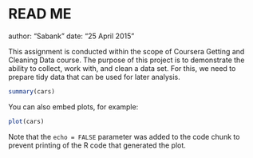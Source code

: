 READ ME
==============================================================================
author: "Sabank"
date: "25 April 2015"

This assignment is conducted within the scope of Coursera Getting and Cleaning
Data course. The purpose of this project is to demonstrate the ability to collect,
work with, and clean a data set. For this, we need to prepare tidy data that can
be used for later analysis.



```r
summary(cars)
```

You can also embed plots, for example:

```r
plot(cars)
```

Note that the `echo = FALSE` parameter was added to the code chunk to prevent printing of the R code that generated the plot.
